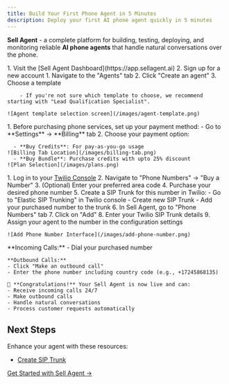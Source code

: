 ```yaml
---
title: Build Your First Phone Agent in 5 Minutes
description: Deploy your first AI phone agent quickly in 5 minutes
---
```


**Sell Agent** - a complete platform for building, testing, deploying, and monitoring reliable **AI phone agents** that handle natural conversations over the phone.

<Steps>
  <Step title="Create Your Account">
  1. Visit the [Sell Agent Dashboard](https://app.sellagent.ai)
  2. Sign up for a new account
  </Step>

  <Step title="Create a New Agent">
    1. Navigate to the "Agents" tab
    2. Click "Create an agent"
    3. Choose a template

        - If you're not sure which template to choose, we recommend starting with "Lead Qualification Specialist".

    ![Agent template selection screen](/images/agent-template.png)
  </Step>

  <Step title="Set Up Billing & Payment">
  1. Before purchasing phone services, set up your payment method:
     - Go to **Settings** → **Billing** tab
  2. Choose your payment option:

      - **Buy Credits**: For pay-as-you-go usage
    ![Billing Tab Location](/images/billing-tab.png)
      - **Buy Bundle**: Purchase credits with upto 25% discount
    ![Plan Selection](/images/plans.png)

  </Step>


 <Step title="Configure Your Phone Number">
    1. Log in to your <a href="https://www.twilio.com/console" target="_blank">Twilio Console</a>
    2. Navigate to "Phone Numbers" → "Buy a Number"
    3. (Optional) Enter your preferred area code
    4. Purchase your desired phone number
    5. Create a SIP Trunk for this number in Twilio:
       - Go to "Elastic SIP Trunking" in Twilio console
       - Create new SIP Trunk
       - Add your purchased number to the trunk
    6. In Sell Agent, go to "Phone Numbers" tab
    7. Click on "Add"
    8. Enter your Twilio SIP Trunk details
    9. Assign your agent to the number in the configuration settings

    ![Add Phone Number Interface](/images/add-phone-number.png)

  </Step>

 

  <Step title="Test Your Phone Agent">
    **Incoming Calls:**
    - Dial your purchased number

    **Outbound Calls:**
    - Click "Make an outbound call"
    - Enter the phone number including country code (e.g., +17245868135)

    🎉 **Congratulations!** Your Sell Agent is now live and can:
    - Receive incoming calls 24/7
    - Make outbound calls
    - Handle natural conversations
    - Process customer requests automatically
  </Step>
</Steps>

## Next Steps

Enhance your agent with these resources:

- [Create SIP Trunk](/docs/advanced-configuration)

[Get Started with Sell Agent →](https://app.sellagent.ai/signup)